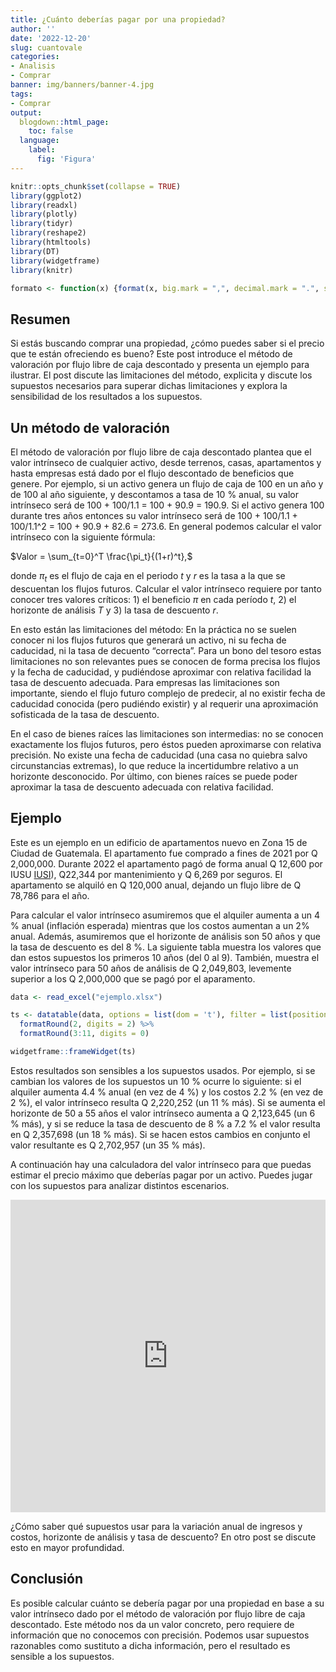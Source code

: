 ```yaml
---
title: ¿Cuánto deberías pagar por una propiedad?
author: ''
date: '2022-12-20'
slug: cuantovale
categories:
- Analisis
- Comprar
banner: img/banners/banner-4.jpg
tags:
- Comprar
output:
  blogdown::html_page:
    toc: false
  language:
    label:
      fig: 'Figura'
---
```


```r
knitr::opts_chunk$set(collapse = TRUE)
library(ggplot2)
library(readxl)
library(plotly)
library(tidyr)
library(reshape2)
library(htmltools)
library(DT)
library(widgetframe)
library(knitr)
```

```r
formato <- function(x) {format(x, big.mark = ",", decimal.mark = ".", scientific = FALSE, nsmall = 0)}
```

<head>
  <script src="https://polyfill.io/v3/polyfill.min.js?features=es6"></script>
  <script id="MathJax-script" async src="https://cdn.jsdelivr.net/npm/mathjax@3/es5/tex-mml-chtml.js"></script>
  <link rel="stylesheet" href="applause-button.css" />
  <script src="applause-button.js"></script>
</head>

## Resumen

Si estás buscando comprar una propiedad, ¿cómo puedes saber si el precio que te están ofreciendo es bueno? Este post introduce el método de valoración por flujo libre de caja descontado y presenta un ejemplo para ilustrar. El post discute las limitaciones del método, explicita y discute los supuestos necesarios para superar dichas limitaciones y explora la sensibilidad de los resultados a los supuestos.

## Un método de valoración

El método de valoración por flujo libre de caja descontado plantea que el valor intrínseco de cualquier activo, desde terrenos, casas, apartamentos y hasta empresas está dado por el flujo descontado de beneficios que genere. Por ejemplo, si un activo genera un flujo de caja de 100 en un año y de 100 al año siguiente, y descontamos a tasa de 10 % anual, su valor intrínseco será de 100 + 100/1.1 = 100 + 90.9 = 190.9. Si el activo genera 100 durante tres años entonces su valor intrínseco será de 100 + 100/1.1 + 100/1.1^2 = 100 + 90.9 + 82.6 = 273.6. En general podemos calcular el valor intrínseco con la siguiente fórmula:

$Valor = \sum_{t=0}^T \frac{\pi_t}{(1+r)^t},$

donde $\pi_t$ es el flujo de caja en el periodo $t$ y $r$ es la tasa a la que se descuentan los flujos futuros. Calcular el valor intrínseco requiere por tanto conocer tres valores críticos: 1) el beneficio $\pi$ en cada período $t$, 2) el horizonte de análisis $T$ y 3) la tasa de descuento $r$. 

En esto están las limitaciones del método: En la práctica no se suelen conocer ni los flujos futuros que generará un activo, ni su fecha de caducidad, ni la tasa de decuento "correcta". Para un bono del tesoro estas limitaciones no son relevantes pues se conocen de forma precisa los flujos y la fecha de caducidad, y pudiéndose aproximar con relativa facilidad la tasa de descuento adecuada. Para empresas las limitaciones son importante, siendo el flujo futuro complejo de predecir, al no existir fecha de caducidad conocida (pero pudiéndo existir) y al requerir una aproximación sofisticada de la tasa de descuento. 

En el caso de bienes raíces las limitaciones son intermedias: no se conocen exactamente los flujos futuros, pero éstos pueden aproximarse con relativa precisión. No existe una fecha de caducidad (una casa no quiebra salvo circunstancias extremas), lo que reduce la incertidumbre relativo a un horizonte desconocido. Por último, con bienes raíces se puede poder aproximar la tasa de descuento adecuada con relativa facilidad.

## Ejemplo

Este es un ejemplo en un edificio de apartamentos nuevo en Zona 15 de Ciudad de Guatemala. El apartamento fue comprado a fines de 2021 por Q 2,000,000. Durante 2022 el apartamento pagó de forma anual Q 12,600 por IUSU [IUSI](http://localhost:4321/glosario/glosario/#iusi)), Q22,344 por mantenimiento y Q 6,269 por seguros. El apartamento se alquiló en Q 120,000 anual, dejando un flujo libre de Q 78,786 para el año.

Para calcular el valor intrínseco asumiremos que el alquiler aumenta a un 4 % anual (inflación esperada) mientras que los costos aumentan a un 2% anual. Además, asumiremos que el horizonte de análisis son 50 años y que la tasa de descuento es del 8 %. La siguiente tabla muestra los valores que dan estos supuestos los primeros 10 años (del 0 al 9). También, muestra el valor intrínseco para 50 años de análisis de Q 2,049,803, levemente superior a los Q 2,000,000 que se pagó por el aparamento.

```r
data <- read_excel("ejemplo.xlsx")

ts <- datatable(data, options = list(dom = 't'), filter = list(position = "top")) %>%
  formatRound(2, digits = 2) %>%
  formatRound(3:11, digits = 0)

widgetframe::frameWidget(ts)
```

Estos resultados son sensibles a los supuestos usados. Por ejemplo, si se cambian los valores de los supuestos un 10 % ocurre lo siguiente: si el alquiler aumenta 4.4 % anual (en vez de 4 %) y los costos 2.2 % (en vez de 2 %), el valor intrínseco resulta Q 2,220,252 (un 11 % más). Si se aumenta el horizonte de 50 a 55 años el valor intrínseco aumenta a Q 2,123,645 (un 6 % más), y si se reduce la tasa de descuento de 8 % a 7.2 % el valor resulta en Q 2,357,698 (un 18 % más). Si se hacen estos cambios en conjunto el valor resultante es Q 2,702,957 (un 35 % más).

A continuación hay una calculadora del valor intrínseco para que puedas estimar el precio máximo que deberías pagar por un activo. Puedes jugar con los supuestos para analizar distintos escenarios.

<iframe height="500" width="100%" frameborder="no" src="https://benleiva.shinyapps.io/PIB_IDH/"> </iframe>


¿Cómo saber qué supuestos usar para la variación anual de ingresos y costos, horizonte de análisis y tasa de descuento? En otro post se discute esto en mayor profundidad.

## Conclusión

Es posible calcular cuánto se debería pagar por una propiedad en base a su valor intrínseco dado por el método de valoración por flujo libre de caja descontado. Este método nos da un valor concreto, pero requiere de información que no conocemos con precisión. Podemos usar supuestos razonables como sustituto a dicha información, pero el resultado es sensible a los supuestos.

<script src="https://utteranc.es/client.js"
        repo="benleiva/ladrillosyquetzales"
        issue-term="pathname"
        theme="github-light"
        crossorigin="anonymous"
        async>
</script>

